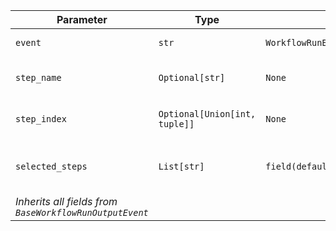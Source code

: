 | Parameter | Type | Default | Description |
|-----------|------|---------|-------------|
| `event` | `str` | `WorkflowRunEvent.router_execution_started.value` | Event type identifier |
| `step_name` | `Optional[str]` | `None` | Name of the router step |
| `step_index` | `Optional[Union[int, tuple]]` | `None` | Index or position of the router |
| `selected_steps` | `List[str]` | `field(default_factory=list)` | Names of steps selected by the router |
| *Inherits all fields from `BaseWorkflowRunOutputEvent`* |